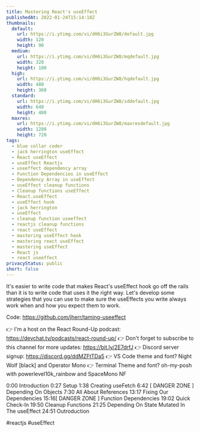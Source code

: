 ```yaml
---
title: Mastering React's useEffect
publishedAt: 2022-01-24T15:14:18Z
thumbnails:
  default:
    url: https://i.ytimg.com/vi/dH6i3GurZW8/default.jpg
    width: 120
    height: 90
  medium:
    url: https://i.ytimg.com/vi/dH6i3GurZW8/mqdefault.jpg
    width: 320
    height: 180
  high:
    url: https://i.ytimg.com/vi/dH6i3GurZW8/hqdefault.jpg
    width: 480
    height: 360
  standard:
    url: https://i.ytimg.com/vi/dH6i3GurZW8/sddefault.jpg
    width: 640
    height: 480
  maxres:
    url: https://i.ytimg.com/vi/dH6i3GurZW8/maxresdefault.jpg
    width: 1280
    height: 720
tags:
  - blue collar coder
  - jack herrington useEffect
  - React useEffect
  - useEffect Reactjs
  - useeffect dependency array
  - Function Dependencies in useEffect
  - Dependency Array in useEffect
  - useEffect cleanup functions
  - Cleanup functions useEffect
  - React.useEffect
  - useEffect hook
  - jack herrington
  - useEffect
  - cleanup function useeffect
  - reactjs cleanup functions
  - react useEffect
  - mastering useEffect hook
  - mastering react useEffect
  - mastering useEffect
  - React js
  - react useeffect
privacyStatus: public
short: false
---
```

  
  It's easier to write code that makes React's useEffect hook go off the rails than it is to write code that uses it the right way. Let's develop some strategies that you can use to make sure the useEffects you write always work when and how you expect them to work.

Code: https://github.com/jherr/taming-useeffect

👉 I'm a host on the React Round-Up podcast: https://devchat.tv/podcasts/react-round-up/
👉 Don't forget to subscribe to this channel for more updates: https://bit.ly/2E7drfJ
👉 Discord server signup: https://discord.gg/ddMZFtTDa5
👉 VS Code theme and font? Night Wolf [black] and Operator Mono
👉 Terminal Theme and font? oh-my-posh with powerlevel10k_rainbow and SpaceMono NF

0:00 Introduction
0:27 Setup
1:38 Creating useFetch
6:42 [ DANGER ZONE ] Depending On Objects
7:30 All About References
13:17 Fixing Our Dependencies
15:16[ DANGER ZONE ] Function Dependencies
19:02 Quick Check-In 
19:50 Cleanup Functions
21:25 Depending On State Mutated In The useEffect
24:51 Outroduction

#reactjs #useEffect
  